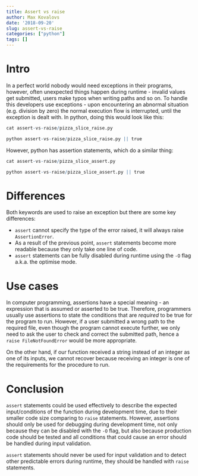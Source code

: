 ```yaml
---
title: Assert vs raise
author: Max Kovalovs
date: '2018-09-20'
slug: assert-vs-raise
categories: ["python"]
tags: []
---
```


# Intro

In a perfect world nobody would need exceptions in their programs, however, often unexpected things happen during runtime - invalid values get submitted, users make typos when writing paths and so on. To handle this developers use exceptions - upon encountering an abnormal situation (e.g. division by zero) the normal execution flow is interrupted, until the exception is dealt with. In python, doing this would look like this:


```r
cat assert-vs-raise/pizza_slice_raise.py
```

```r
python assert-vs-raise/pizza_slice_raise.py || true
```

However, python has assertion statements, which do a similar thing:

```r
cat assert-vs-raise/pizza_slice_assert.py
```

```r
python assert-vs-raise/pizza_slice_assert.py || true
```


# Differences

Both keywords are used to raise an exception but there are some key differences:

 - `assert` cannot specify the type of the error raised, it will always raise `AssertionError`.
 - As a result of the previous point, `assert` statements become more readable because they only take one line of code.
 - `assert` statements can be fully disabled during runtime using the `-O` flag a.k.a. the optimise mode.

# Use cases

In computer programming, assertions have a special meaning - an expression that is assumed or asserted to be true. Therefore, programmers usually use assertions to state the conditions that are *required* to be true for the program to run. However, if a user submitted a wrong path to the required file, even though the program cannot execute further, we only need to ask the user to check and correct the submitted path, hence a `raise FileNotFoundError` would be more appropriate.

On the other hand, if our function received a string instead of an integer as one of its inputs, we cannot recover because receiving an integer is one of the requirements for the procedure to run.

# Conclusion

`assert` statements could be used effectively to describe the expected input/conditions of the function during development time, due to their smaller code size comparing to `raise` statements. However, assertions should only be used for debugging during development time, not only because they can be disabled with the `-O` flag, but also because production code should be tested and all conditions that could cause an error should be handled during input validation.

`assert` statements should never be used for input validation and to detect other predictable errors during runtime, they should be handled with `raise` statements.

